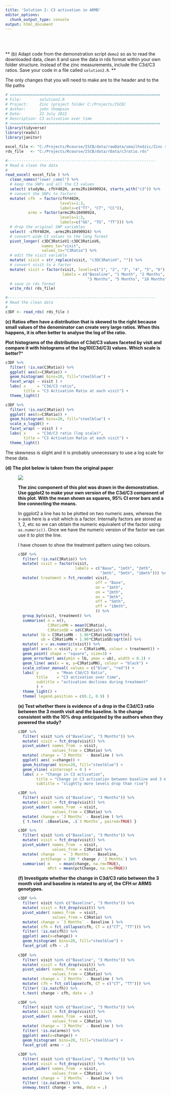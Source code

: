```yaml
--- 
title: 'Solution 2: C3 activation in ARMD'
editor_options:
  chunk_output_type: console
output: html_document
---
```


<br>
<br>

** (b) Adapt code from the demonstration script `demo2` so as to read the downloaded data, clean it  and save the data in rds format within your own folder structure. Instead of the zinc measurements, include the C3d/C3 ratios. Save your code in a file called `solution2.R`. **

The only changes that you will need to make are to the header and to the file paths

```r
# ================================================================== 
# File:        solution2.R
# Project:     Zinc (project folder C:/Projects/ISCB)
# Author:      john thompson
# Date:        22 July 2022
# Description: C3 activation over time  
# ================================================================== 
library(tidyverse)
library(readxl)
library(janitor)

excel_file <- "C:/Projects/Rcourse/ISCB/data/rawData/smailhodzic/Zinc supplementation inhibits complement activation in age-related macular degeneration.xls"
rds_file   <- "C:/Projects/Rcourse/ISCB/data/rData/c3ratio.rds"

#-----------------------------------------------------------------
# Read & clean the data
#
read_excel( excel_file ) %>%
  clean_names("lower_camel") %>%
  # keep the SNPs and all the C3 values
  select( studyNo, cfhY402H, arms2Rs10490924, starts_with("c3")) %>%
  # convert the SNPs to factors
  mutate( cfh  = factor(cfhY402H, 
                        levels=1:3, 
                        labels=c("TT", "CT", "CC")),
          arms = factor(arms2Rs10490924, 
                        levels=1:3, 
                        labels=c("GG", "TG", "TT"))) %>%
  # drop the original SNP variables
  select( -cfhY402H, -arms2Rs10490924) %>%
  # convert wide C3 values to the long format
  pivot_longer( c3DC3RatioV1:c3DC3RatioV6, 
                names_to="visit", 
                values_to="C3Ratio") %>%
  # edit the visit variable
  mutate( visit = str_replace(visit, "c3DC3RatioV", "")) %>%
  # convert visit to a factor
  mutate( visit = factor(visit, levels=c("1", "2", "3", "4", "5", "6"),
                         labels = c("Baseline", "1 Month", "2 Months",
                                    "3 Months", "5 Months", "18 Months") ) ) %>% 
  # save in rds format
  write_rds( rds_file)

#-----------------------------------------------------------------
# Read the clean data
#
c3DF <- read_rds( rds_file )
```

**(c) Ratios often have a distribution that is skewed to the right because small values of the denominator can create very large ratios. When this happens, it is often better to analyse the log of the ratio.**

**Plot histograms of the distribution of C3d/C3 values faceted by visit and compare it with histograms of the log10(C3d/C3) values. Which scale is better?***

```r
c3DF %>%
  filter( !is.na(C3Ratio)) %>%
  ggplot( aes(x=C3Ratio)) +
  geom_histogram( bins=20, fill="steelblue") +
  facet_wrap( ~ visit ) +
  labs( x     = "C3d/C3 ratio",
        title = "C3 Activation Ratio at each visit") + 
  theme_light()
```

```r
c3DF %>%
  filter( !is.na(C3Ratio)) %>%
  ggplot( aes(x=C3Ratio)) +
  geom_histogram( bins=20, fill="steelblue") +
  scale_x_log10() + 
  facet_wrap( ~ visit ) +
  labs( x     = "C3d/C3 ratio (log scale)",
        title = "C3 Activation Ratio at each visit") +
  theme_light()
```

The skewness is slight and it is probably unnecessary to use a log scale for these data.  

**(d) The plot below is taken from the original paper**

<style> .indented { padding-left: 30pt;  } </style>

<div class="indented">

![](../figs/c3plot.png)

**The zinc component of this plot was drawn in the demonstration. Use ggplot2 to make your own version of the C3d/C3 component of this plot. With the mean shown as squares, 95% CI error bars and a line connecting the means.**  

In ggplot2 a line has to be plotted on two numeric axes, whereas the x-axis here is a visit which is a factor. Internally factors are stored as 1, 2, etc so we can obtain the numeric equivalent of the factor using `as.numeric()`. Once we have the numeric version of the factor we can use it to plot the line.

I have chosen to show the treatment pattern using two colours.
```r
c3DF %>%
  filter( !is.na(C3Ratio)) %>%
  mutate( visit = factor(visit,
                         labels = c("Base", "1mth", "2mth", 
                                    "3mth", "5mth", "18mth"))) %>%
  mutate( treatment = fct_recode( visit,
                                  off = "Base",
                                  on = "1mth",
                                  on = "2mth",
                                  on = "3mth",
                                  off = "5mth",
                                  off = "18mth",
                                  )) %>%
  group_by(visit, treatment) %>%
  summarise( n = n(),
             C3RatioMN = mean(C3Ratio),
             C3RatioSD = sd(C3Ratio)) %>%
  mutate( lb = C3RatioMN - 1.96*C3RatioSD/sqrt(n),
          ub = C3RatioMN + 1.96*C3RatioSD/sqrt(n)) %>%
  mutate( v = as.numeric(visit)) %>%
  ggplot( aes(x = visit, y = C3RatioMN, colour = treatment)) +
  geom_point( shape = "square", size=3) +
  geom_errorbar( aes(ymin = lb, ymax = ub), width = 0.1) +
  geom_line( aes(x = v, y=C3RatioMN), colour = "black") +
  scale_colour_manual( values = c("blue", "red")) +
  labs( y        = "Mean C3d/C3 Ratio",
        title    = "C3 activation over time",
        subtitle = "activation declines during treatment"
        ) +
  theme_light() +
  theme( legend.position = c(0.2, 0.9) )
```

**(e) Test whether there is evidence of a drop in the C3d/C3 ratio between the 3 month visit and the baseline. Is the change consistent with the 10% drop anticipated by the authors when they powered the study?**

```r
c3DF %>%
  filter( visit %in% c("Baseline", "3 Months")) %>%
  mutate( visit = fct_drop(visit)) %>%
  pivot_wider( names_from  = visit,
               values_from = C3Ratio) %>%
  mutate( change = `3 Months` - Baseline ) %>%
  ggplot( aes( x=change)) + 
  geom_histogram( bins=20, fill="steelblue") +
  geom_vline( xintercept = 0 ) +
  labs( x = "Change in C3 activation",
        title = "Change in C3 activation between baseline and 3 months",
        subtitle = "slightly more levels drop than rise")

c3DF %>%
  filter( visit %in% c("Baseline", "3 Months")) %>%
  mutate( visit = fct_drop(visit)) %>%
  pivot_wider( names_from  = visit,
               values_from = C3Ratio) %>%
  mutate( change = `3 Months` - Baseline ) %>%
  { t.test( .$Baseline, .$`3 Months`, paired=TRUE) }

c3DF %>%
  filter( visit %in% c("Baseline", "3 Months")) %>%
  mutate( visit = fct_drop(visit)) %>%
  pivot_wider( names_from  = visit,
               values_from = C3Ratio) %>%
  mutate( change    = `3 Months` - Baseline,
          pctChange = 100 * change / `3 Months`) %>%
  summarise( m    = mean(change, na.rm=TRUE),
             mPct = mean(pctChange, na.rm=TRUE))
```

**(f) Investigate whether the change in C3d/C3 ratio between the 3 month visit and baseline is related to any of, the CFH or ARMS genotypes.**

```r
c3DF %>%
  filter( visit %in% c("Baseline", "3 Months")) %>%
  mutate( visit = fct_drop(visit)) %>%
  pivot_wider( names_from  = visit,
               values_from = C3Ratio) %>%
  mutate( change = `3 Months` - Baseline ) %>%
  mutate( cfh = fct_collapse(cfh, CT = c("CT", "TT"))) %>%
  filter( !is.na(cfh)) %>%
  ggplot( aes(x=change)) +
  geom_histogram( bins=20, fill="steelblue") +
  facet_grid( cfh ~ .)
  
c3DF %>%
  filter( visit %in% c("Baseline", "3 Months")) %>%
  mutate( visit = fct_drop(visit)) %>%
  pivot_wider( names_from  = visit,
               values_from = C3Ratio) %>%
  mutate( change = `3 Months` - Baseline ) %>%
  mutate( cfh = fct_collapse(cfh, CT = c("CT", "TT"))) %>%
  filter( !is.na(cfh)) %>%
  t.test( change ~ cfh, data = .)  
```

```r
c3DF %>%
  filter( visit %in% c("Baseline", "3 Months")) %>%
  mutate( visit = fct_drop(visit)) %>%
  pivot_wider( names_from  = visit,
               values_from = C3Ratio) %>%
  mutate( change = `3 Months` - Baseline ) %>%
  filter( !is.na(arms)) %>%
  ggplot( aes(x=change)) +
  geom_histogram( bins=20, fill="steelblue") +
  facet_grid( arms ~ .)
  
c3DF %>%
  filter( visit %in% c("Baseline", "3 Months")) %>%
  mutate( visit = fct_drop(visit)) %>%
  pivot_wider( names_from  = visit,
               values_from = C3Ratio) %>%
  mutate( change = `3 Months` - Baseline ) %>%
  filter( !is.na(arms)) %>%
  oneway.test( change ~ arms, data = .)  
```


